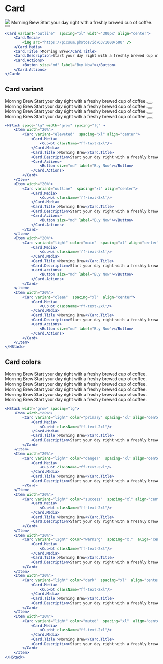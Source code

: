 
<Meta title="Components/Layouts/Card" />

# Card

<Unstyled>
    <Card variant="outline"  spacing="xl" width="300px" align="center">
        <Card.Media>
            <img src="https://picsum.photos/id/63/1000/500" /> 
        </Card.Media>
        <Card.Title >Morning Brew</Card.Title>
        <Card.Description>Start your day right with a freshly brewed cup of coffee.</Card.Description>
        <Card.Actions>
            <Button size="md" label="Buy Now"></Button>
        </Card.Actions>
    </Card>
</Unstyled>

```jsx
<Card variant="outline"  spacing="xl" width="300px" align="center">
    <Card.Media>
        <img src="https://picsum.photos/id/63/1000/500" /> 
    </Card.Media>
    <Card.Title >Morning Brew</Card.Title>
    <Card.Description>Start your day right with a freshly brewed cup of coffee.</Card.Description>
    <Card.Actions>
        <Button size="md" label="Buy Now"></Button>
    </Card.Actions>
</Card>
```

## Card variant

<Unstyled>
    <HStack space="lg" width="grow" spacing="lg" >
        <Item width="20%">
            <Card variant="elevated"  spacing="xl" align="center">
                <Card.Media>
                    <CupHot className="ff-text-2xl"/>
                </Card.Media>
                <Card.Title >Morning Brew</Card.Title>
                <Card.Description>Start your day right with a freshly brewed cup of coffee.</Card.Description>
                <Card.Actions>
                    <Button size="md" label="Buy Now"></Button>
                </Card.Actions>
            </Card>
        </Item>
        <Item width="20%">
            <Card variant="outline"  spacing="xl" align="center">
                <Card.Media>
                    <CupHot className="ff-text-2xl"/>
                </Card.Media>
                <Card.Title >Morning Brew</Card.Title>
                <Card.Description>Start your day right with a freshly brewed cup of coffee.</Card.Description>
                <Card.Actions>
                    <Button size="md" label="Buy Now"></Button>
                </Card.Actions>
            </Card>
        </Item>
        <Item width="20%">
            <Card variant="light" color="main"  spacing="xl" align="center">
                <Card.Media>
                    <CupHot className="ff-text-2xl"/>
                </Card.Media>
                <Card.Title >Morning Brew</Card.Title>
                <Card.Description>Start your day right with a freshly brewed cup of coffee.</Card.Description>
                <Card.Actions>
                    <Button size="md" label="Buy Now"></Button>
                </Card.Actions>
            </Card>
        </Item>
        <Item width="20%">
            <Card variant="clean"  spacing="xl"  align="center">
                <Card.Media>
                    <CupHot className="ff-text-2xl"/>
                </Card.Media>
                <Card.Title >Morning Brew</Card.Title>
                <Card.Description>Start your day right with a freshly brewed cup of coffee.</Card.Description>
                <Card.Actions>
                    <Button size="md" label="Buy Now"></Button>
                </Card.Actions>
            </Card>
        </Item>
    </HStack>
</Unstyled>

```jsx
<HStack space="lg" width="grow" spacing="lg" >
    <Item width="20%">
        <Card variant="elevated"  spacing="xl" align="center">
            <Card.Media>
                <CupHot className="ff-text-2xl"/>
            </Card.Media>
            <Card.Title >Morning Brew</Card.Title>
            <Card.Description>Start your day right with a freshly brewed cup of coffee.</Card.Description>
            <Card.Actions>
                <Button size="md" label="Buy Now"></Button>
            </Card.Actions>
        </Card>
    </Item>
    <Item width="20%">
        <Card variant="outline"  spacing="xl" align="center">
            <Card.Media>
                <CupHot className="ff-text-2xl"/>
            </Card.Media>
            <Card.Title >Morning Brew</Card.Title>
            <Card.Description>Start your day right with a freshly brewed cup of coffee.</Card.Description>
            <Card.Actions>
                <Button size="md" label="Buy Now"></Button>
            </Card.Actions>
        </Card>
    </Item>
    <Item width="20%">
        <Card variant="light" color="main"  spacing="xl" align="center">
            <Card.Media>
                <CupHot className="ff-text-2xl"/>
            </Card.Media>
            <Card.Title >Morning Brew</Card.Title>
            <Card.Description>Start your day right with a freshly brewed cup of coffee.</Card.Description>
            <Card.Actions>
                <Button size="md" label="Buy Now"></Button>
            </Card.Actions>
        </Card>
    </Item>
    <Item width="20%">
        <Card variant="clean"  spacing="xl"  align="center">
            <Card.Media>
                <CupHot className="ff-text-2xl"/>
            </Card.Media>
            <Card.Title >Morning Brew</Card.Title>
            <Card.Description>Start your day right with a freshly brewed cup of coffee.</Card.Description>
            <Card.Actions>
                <Button size="md" label="Buy Now"></Button>
            </Card.Actions>
        </Card>
    </Item>
</HStack>
```

## Card colors

<Unstyled>
    <HStack  width="grow" spacing="lg">
        <Item width="20%">
            <Card variant="light" color="primary" spacing="xl" align="center">
                <Card.Media>
                    <CupHot className="ff-text-2xl"/>
                </Card.Media>
                <Card.Title >Morning Brew</Card.Title>
                <Card.Description>Start your day right with a freshly brewed cup of coffee.</Card.Description>
            </Card>
        </Item>
        <Item width="20%">
            <Card variant="light" color="danger"  spacing="xl" align="center">
                <Card.Media>
                    <CupHot className="ff-text-2xl"/>
                </Card.Media>
                <Card.Title >Morning Brew</Card.Title>
                <Card.Description>Start your day right with a freshly brewed cup of coffee.</Card.Description>
            </Card>
        </Item>
        <Item width="20%">
            <Card variant="light" color="success"  spacing="xl" align="center">
                <Card.Media>
                    <CupHot className="ff-text-2xl"/>
                </Card.Media>
                <Card.Title >Morning Brew</Card.Title>
                <Card.Description>Start your day right with a freshly brewed cup of coffee.</Card.Description>
            </Card>
        </Item>
        <Item width="20%">
            <Card variant="light" color="warning"  spacing="xl"  align="center">
                <Card.Media>
                    <CupHot className="ff-text-2xl"/>
                </Card.Media>
                <Card.Title >Morning Brew</Card.Title>
                <Card.Description>Start your day right with a freshly brewed cup of coffee.</Card.Description>
            </Card>
        </Item>
        <Item width="20%">
            <Card variant="light" color="dark"  spacing="xl"  align="center">
                <Card.Media>
                    <CupHot className="ff-text-2xl"/>
                </Card.Media>
                <Card.Title >Morning Brew</Card.Title>
                <Card.Description>Start your day right with a freshly brewed cup of coffee.</Card.Description>
            </Card>
        </Item>
        <Item width="20%">
            <Card variant="light" color="muted"  spacing="xl"  align="center">
                <Card.Media>
                    <CupHot className="ff-text-2xl"/>
                </Card.Media>
                <Card.Title >Morning Brew</Card.Title>
                <Card.Description>Start your day right with a freshly brewed cup of coffee.</Card.Description>
            </Card>
        </Item>
    </HStack>
</Unstyled>

```jsx 
<HStack width="grow" spacing="lg">
    <Item width="20%">
        <Card variant="light" color="primary" spacing="xl" align="center">
            <Card.Media>
                <CupHot className="ff-text-2xl"/>
            </Card.Media>
            <Card.Title >Morning Brew</Card.Title>
            <Card.Description>Start your day right with a freshly brewed cup of coffee.</Card.Description>
        </Card>
    </Item>
    <Item width="20%">
        <Card variant="light" color="danger"  spacing="xl" align="center">
            <Card.Media>
                <CupHot className="ff-text-2xl"/>
            </Card.Media>
            <Card.Title >Morning Brew</Card.Title>
            <Card.Description>Start your day right with a freshly brewed cup of coffee.</Card.Description>
        </Card>
    </Item>
    <Item width="20%">
        <Card variant="light" color="success"  spacing="xl" align="center">
            <Card.Media>
                <CupHot className="ff-text-2xl"/>
            </Card.Media>
            <Card.Title >Morning Brew</Card.Title>
            <Card.Description>Start your day right with a freshly brewed cup of coffee.</Card.Description>
        </Card>
    </Item>
    <Item width="20%">
        <Card variant="light" color="warning"  spacing="xl"  align="center">
            <Card.Media>
                <CupHot className="ff-text-2xl"/>
            </Card.Media>
            <Card.Title >Morning Brew</Card.Title>
            <Card.Description>Start your day right with a freshly brewed cup of coffee.</Card.Description>
        </Card>
    </Item>
    <Item width="20%">
        <Card variant="light" color="dark"  spacing="xl"  align="center">
            <Card.Media>
                <CupHot className="ff-text-2xl"/>
            </Card.Media>
            <Card.Title >Morning Brew</Card.Title>
            <Card.Description>Start your day right with a freshly brewed cup of coffee.</Card.Description>
        </Card>
    </Item>
    <Item width="20%">
        <Card variant="light" color="muted"  spacing="xl"  align="center">
            <Card.Media>
                <CupHot className="ff-text-2xl"/>
            </Card.Media>
            <Card.Title >Morning Brew</Card.Title>
            <Card.Description>Start your day right with a freshly brewed cup of coffee.</Card.Description>
        </Card>
    </Item>
</HStack>
```